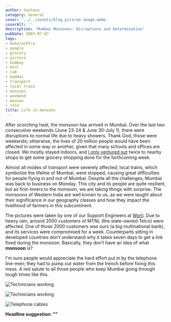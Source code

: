 ```yaml
---
author: Santanu
category: General
cover: '../../assets/blog_pics/no-image.webp'
coverAlt: ''
description: 'Mumbai Monsoons: Disruptions and Determination'
pubDate: 2007-07-07
tags:
- maharashtra
- people
- grocery
- picture
- bombay
- mtnl
- cab
- mumbai
- transport
- local train
- monsoon
- weekend
- mosoon
- rain
title: Life in monsoon
---
```


After scorching heat, the monsoon has arrived in Mumbai. Over the last two consecutive weekends (June 23-24 & June 30-July 1), there were disruptions to normal life due to heavy showers. Thank God, those were weekends; otherwise, the lives of 20 million people would have been affected in some way or another, given that many schools and offices are closed. We mostly stayed indoors, and [I only ventured out](http://blog.santm.com/2007/06/26/rainy-sunday/) twice to nearby shops to get some grocery shopping done for the forthcoming week.

Almost all modes of transport were severely affected; local trains, which symbolize the lifeline of Mumbai, were stopped, causing great difficulties for people flying in and out of Mumbai. Despite all the challenges, Mumbai was back to business on Monday. This city and its people are quite resilient, but as first-timers to the monsoon, we are taking things with surprise. The monsoons of Western India are well known to us, as we were taught about their significance in our geography classes and how they impact the livelihood of farmers in this subcontinent.

The pictures were taken by one of our Support Engineers at [Worli](http://maps.google.com/maps?f=q&hl=en&geocode=&q=Mumbai,+Maharashtra,+India&ie=UTF8&ll=18.99611,72.823906&spn=0.017936,0.026522&z=15&om=1). Due to heavy rain, around 2000 customers of MTNL (the state-owned Telco) were affected. One of those 2000 customers was ours (a big multinational bank), and its services were compromised for a week. Counterparts sitting in developed countries don’t understand why it takes seven days to get a link fixed during the monsoon. Basically, they don’t have an idea of what **monsoon** is?

I'm sure people would appreciate the hard effort put in by the telephone line-men; they had to pump out water from the trench before fixing this mess. A red salute to all those people who keep Mumbai going through tough times like this.

![Technicians working](http://blog.santm.com/image_article/mtnl-rain1-big.jpg)

![Technicians working](http://blog.santm.com/image_article/mtnl-rain2-big.jpg)

![Telephone cables](http://blog.santm.com/image_article/mtnl-rain3-big.jpg)

**Headline suggestion: ""**